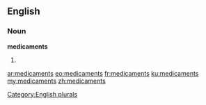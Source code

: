 ==English==

===Noun===
'''medicaments'''

# {{plural of|[[medicament]]}}

[[Category:English plurals]]

[[ar:medicaments]]
[[eo:medicaments]]
[[fr:medicaments]]
[[ku:medicaments]]
[[my:medicaments]]
[[zh:medicaments]]